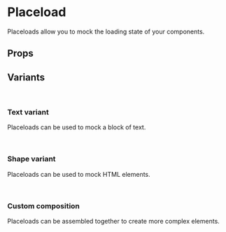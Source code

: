 
<Meta of={PlaceloadStories} />

# Placeload

Placeloads allow you to mock the loading state of your components.

<Primary />

## Props

<Controls />

## Variants

<br />

### Text variant

Placeloads can be used to mock a block of text.

<div className="border border-muted-200 dark:border-muted-800 bg-white dark:bg-slate-900 p-6 rounded-sm">
  <Story of={PlaceloadStories.TextOne} />
  <Story of={PlaceloadStories.TextTwo} />
  <Story of={PlaceloadStories.TextThree} />
</div>

<br />

### Shape variant

Placeloads can be used to mock HTML elements.

<div className="flex gap-2 border border-muted-200 dark:border-muted-800 bg-white dark:bg-slate-900 p-6 rounded-sm">
  <Story of={PlaceloadStories.ShapeOne} />
  <Story of={PlaceloadStories.ShapeTwo} />
  <Story of={PlaceloadStories.ShapeThree} />
  <Story of={PlaceloadStories.ShapeFour} />
  <Story of={PlaceloadStories.ShapeFive} />
</div>

<br />

### Custom composition

Placeloads can be assembled together to create more complex elements.

<div className="flex gap-2 border border-muted-200 dark:border-muted-800 bg-white dark:bg-slate-900 p-6 rounded-sm">
  <div className="flex items-center gap-2">
    <Story of={PlaceloadStories.ShapeFour} />
    <div>
      <Story of={PlaceloadStories.TextOne} />
      <Story of={PlaceloadStories.TextTwo} />
      <Story of={PlaceloadStories.TextThree} />
    </div>
  </div>
</div>

<br />